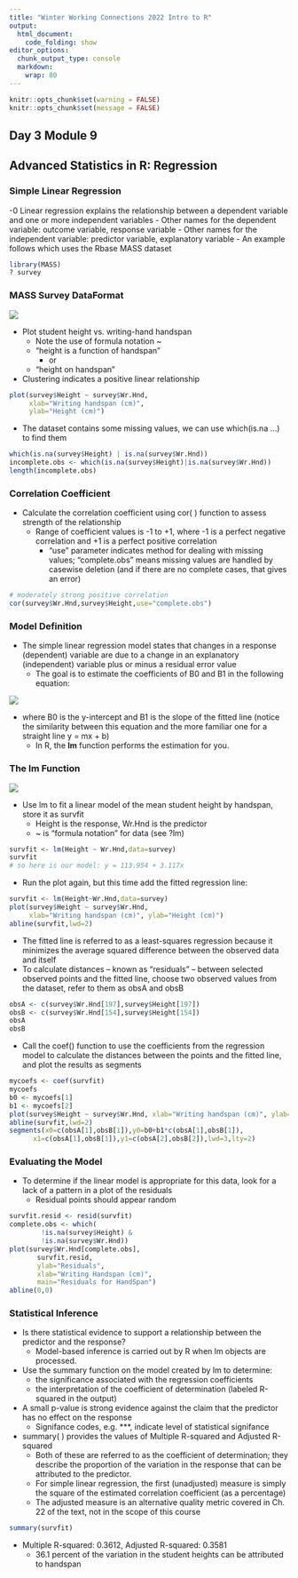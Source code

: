 ```yaml
---
title: "Winter Working Connections 2022 Intro to R"
output:
  html_document:
    code_folding: show
editor_options:
  chunk_output_type: console
  markdown: 
    wrap: 80
---
```


```r
knitr::opts_chunk$set(warning = FALSE)
knitr::opts_chunk$set(message = FALSE)
```

## Day 3 Module 9

## Advanced Statistics in R: Regression

### Simple Linear Regression

-0 Linear regression explains the relationship between a dependent variable and one or more independent variables
  - Other names for the dependent variable: outcome variable, response variable
  - Other names for the independent variable: predictor variable, explanatory variable
  - An example follows which uses the Rbase MASS dataset

```r
library(MASS)
? survey
```

### MASS Survey DataFormat
![](images/mass-survey-dataformat.png)

- Plot student height vs. writing-hand handspan
  - Note the use of formula notation ~ 
  - "height is a function of handspan"
    - or 
  - "height on handspan"
- Clustering indicates a positive linear relationship

```r
plot(survey$Height ~ survey$Wr.Hnd,
     xlab="Writing handspan (cm)",
     ylab="Height (cm)")
```

- The dataset contains some missing values, we can use which(is.na …) to find them

```r
which(is.na(survey$Height) | is.na(survey$Wr.Hnd))
incomplete.obs <- which(is.na(survey$Height)|is.na(survey$Wr.Hnd))
length(incomplete.obs)
```

### Correlation Coefficient

- Calculate the correlation coefficient using cor( ) function to assess strength of the relationship
  - Range of coefficient values is -1 to +1, where -1 is a perfect negative correlation and +1 is a perfect positive correlation
    - "use" parameter indicates method for dealing with missing values; "complete.obs" means missing values are handled by casewise deletion (and if there are no complete cases, that gives an error)

```r
# moderately strong positive correlation
cor(survey$Wr.Hnd,survey$Height,use="complete.obs")
```

### Model Definition

- The simple linear regression model states that changes in a response (dependent) variable are due to a change in an explanatory (independent) variable plus or minus a residual error value
  - The goal is to estimate the coefficients of B0 and B1 in the following equation:
  
![](images/regression-equation.png)

- where B0 is the y-intercept and B1 is the slope of the fitted line (notice the similarity between this equation and the more familiar one for a straight line y = mx + b)
  - In R, the **lm** function performs the estimation for you.

### The lm Function

![](images/lm-helppage.png)

- Use lm to fit a linear model of the mean student height by handspan, store it as survfit
  - Height is the response, Wr.Hnd is the predictor
  - ~ is "formula notation" for data (see ?lm)

```r
survfit <- lm(Height ~ Wr.Hnd,data=survey)
survfit
# so here is our model: y = 113.954 + 3.117x 
```

- Run the plot again, but this time add the fitted regression line: 

```r
survfit <- lm(Height~Wr.Hnd,data=survey)
plot(survey$Height ~ survey$Wr.Hnd,
     xlab="Writing handspan (cm)", ylab="Height (cm)")
abline(survfit,lwd=2)
```

- The fitted line is referred to as a least-squares regression because it minimizes the average squared difference between the observed data and itself
- To calculate distances – known as "residuals" -- between selected observed points and the fitted line, choose two observed values from the dataset, refer to them as obsA and obsB


```r
obsA <- c(survey$Wr.Hnd[197],survey$Height[197])
obsB <- c(survey$Wr.Hnd[154],survey$Height[154])
obsA
obsB
```

- Call the coef() function to use the coefficients from the regression model to calculate the distances between the  points and the fitted line, and plot the results as segments

```r
mycoefs <- coef(survfit)
mycoefs
b0 <- mycoefs[1]
b1 <- mycoefs[2]
plot(survey$Height ~ survey$Wr.Hnd, xlab="Writing handspan (cm)", ylab="Height (cm)")
abline(survfit,lwd=2)
segments(x0=c(obsA[1],obsB[1]),y0=b0+b1*c(obsA[1],obsB[1]),
      x1=c(obsA[1],obsB[1]),y1=c(obsA[2],obsB[2]),lwd=3,lty=2)
```

### Evaluating the Model

- To determine if the linear model is appropriate for this data, look for a lack of a pattern in a plot of the residuals
  - Residual points should appear random

```r
survfit.resid <- resid(survfit)
complete.obs <- which(
        !is.na(survey$Height) &            
        !is.na(survey$Wr.Hnd))
plot(survey$Wr.Hnd[complete.obs], 
       survfit.resid, 
       ylab="Residuals",
       xlab="Writing Handspan (cm)", 
       main="Residuals for HandSpan")
abline(0,0)
```

### Statistical Inference

- Is there statistical evidence to support a relationship between the predictor and the response?
  - Model-based inference is carried out by R when lm objects are processed.
- Use the summary function on the model created by lm to determine:
  - the significance associated with the regression coefficients 
  - the interpretation of the coefficient of determination (labeled R-squared in the output)
- A small p-value is strong evidence against the claim that the predictor has no effect on the response
  - Signifance codes, e.g. ***, indicate level of statistical signifance

- summary( ) provides the values of Multiple R-squared and Adjusted R-squared
  - Both of these are referred to as the coefficient of determination; they describe the proportion of the variation in the response that can be attributed to the predictor.
  - For simple linear regression, the first (unadjusted) measure is simply the square of the estimated correlation coefficient (as a percentage)
  - The adjusted measure is an alternative quality metric covered in Ch. 22 of the text, not in the scope of this course

```r
summary(survfit)
```

- Multiple R-squared:  0.3612,	Adjusted R-squared:  0.3581 
  - 36.1 percent of the variation in the student heights can be attributed to handspan
